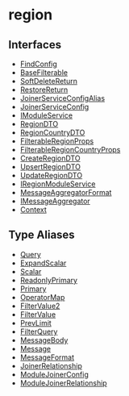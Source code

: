 
# region

## Interfaces

- [FindConfig](../region/interfaces/region.FindConfig.mdx)
- [BaseFilterable](../region/interfaces/region.BaseFilterable.mdx)
- [SoftDeleteReturn](../region/interfaces/region.SoftDeleteReturn.mdx)
- [RestoreReturn](../region/interfaces/region.RestoreReturn.mdx)
- [JoinerServiceConfigAlias](../region/interfaces/region.JoinerServiceConfigAlias.mdx)
- [JoinerServiceConfig](../region/interfaces/region.JoinerServiceConfig.mdx)
- [IModuleService](../region/interfaces/region.IModuleService.mdx)
- [RegionDTO](../region/interfaces/region.RegionDTO.mdx)
- [RegionCountryDTO](../region/interfaces/region.RegionCountryDTO.mdx)
- [FilterableRegionProps](../region/interfaces/region.FilterableRegionProps.mdx)
- [FilterableRegionCountryProps](../region/interfaces/region.FilterableRegionCountryProps.mdx)
- [CreateRegionDTO](../region/interfaces/region.CreateRegionDTO.mdx)
- [UpsertRegionDTO](../region/interfaces/region.UpsertRegionDTO.mdx)
- [UpdateRegionDTO](../region/interfaces/region.UpdateRegionDTO.mdx)
- [IRegionModuleService](../region/interfaces/region.IRegionModuleService.mdx)
- [MessageAggregatorFormat](../region/interfaces/region.MessageAggregatorFormat.mdx)
- [IMessageAggregator](../region/interfaces/region.IMessageAggregator.mdx)
- [Context](../region/interfaces/region.Context.mdx)

## Type Aliases

- [Query](../region/types/region.Query.mdx)
- [ExpandScalar](../region/types/region.ExpandScalar.mdx)
- [Scalar](../region/types/region.Scalar.mdx)
- [ReadonlyPrimary](../region/types/region.ReadonlyPrimary.mdx)
- [Primary](../region/types/region.Primary.mdx)
- [OperatorMap](../region/types/region.OperatorMap.mdx)
- [FilterValue2](../region/types/region.FilterValue2.mdx)
- [FilterValue](../region/types/region.FilterValue.mdx)
- [PrevLimit](../region/types/region.PrevLimit.mdx)
- [FilterQuery](../region/types/region.FilterQuery.mdx)
- [MessageBody](../region/types/region.MessageBody.mdx)
- [Message](../region/types/region.Message.mdx)
- [MessageFormat](../region/types/region.MessageFormat.mdx)
- [JoinerRelationship](../region/types/region.JoinerRelationship.mdx)
- [ModuleJoinerConfig](../region/types/region.ModuleJoinerConfig.mdx)
- [ModuleJoinerRelationship](../region/types/region.ModuleJoinerRelationship.mdx)
